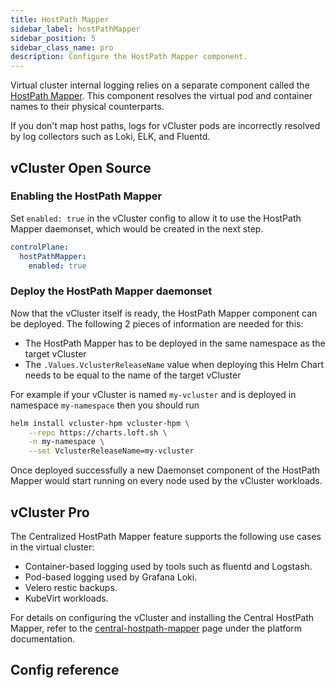 ```yaml
---
title: HostPath Mapper
sidebar_label: hostPathMapper
sidebar_position: 5
sidebar_class_name: pro
description: Configure the HostPath Mapper component.
---
```



<ProAdmonition/>

Virtual cluster internal logging relies on a separate component called the [HostPath Mapper](https://github.com/loft-sh/vcluster-hostpath-mapper). This component resolves the virtual pod and container names to their physical counterparts.

If you don't map host paths, logs for vCluster pods are incorrectly resolved by log collectors such as Loki, ELK, and Fluentd.

## vCluster Open Source

### Enabling the HostPath Mapper
Set `enabled: true` in the vCluster config to allow it to use the HostPath Mapper daemonset, which would be created in the next step.
```yaml title="vcluster.yaml"
controlPlane:
  hostPathMapper:
    enabled: true
```

### Deploy the HostPath Mapper daemonset
Now that the vCluster itself is ready, the HostPath Mapper component can be deployed. The following 2 pieces of information are needed for this:
* The HostPath Mapper has to be deployed in the same namespace as the target vCluster
* The `.Values.VclusterReleaseName` value when deploying this Helm Chart needs to be equal to the name of the target vCluster

For example if your vCluster is named `my-vcluster` and is deployed in namespace `my-namespace` then you should run
```bash title="Installing the HostPath Mapper daemonset"
helm install vcluster-hpm vcluster-hpm \
    --repo https://charts.loft.sh \
    -n my-namespace \
    --set VclusterReleaseName=my-vcluster
```

Once deployed successfully a new Daemonset component of the HostPath Mapper would start running on every node used by the vCluster workloads.

## vCluster Pro

The Centralized HostPath Mapper feature supports the following use cases in the virtual cluster:

- Container-based logging used by tools such as fluentd and Logstash.
- Pod-based logging used by Grafana Loki.
- Velero restic backups.
- KubeVirt workloads.

For details on configuring the vCluster and installing the Central HostPath Mapper, refer to the [central-hostpath-mapper](../../../../../platform/administer/monitoring/central-hostpath-mapper/) page under the platform documentation.

## Config reference

<HostPathMapper/>
